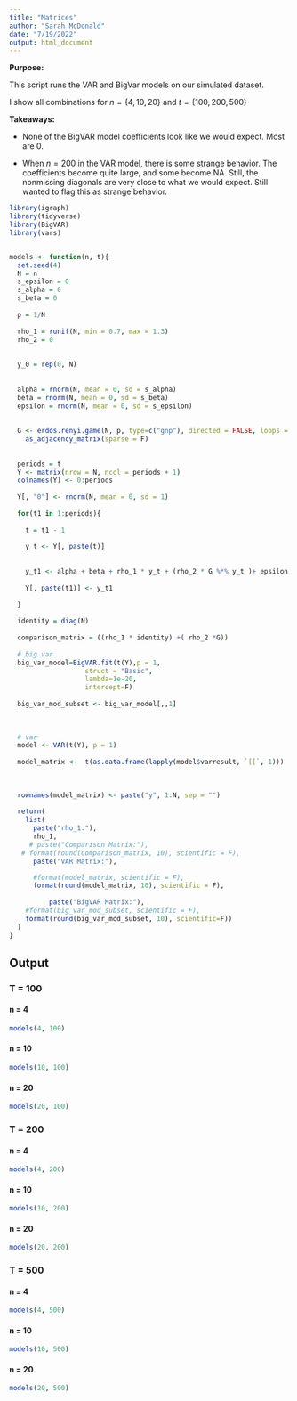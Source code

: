 ```yaml
---
title: "Matrices"
author: "Sarah McDonald"
date: "7/19/2022"
output: html_document
---
```


__Purpose:__

This script runs the VAR and BigVar models on our simulated dataset.

I show all combinations for $n = \{4, 10, 20\}$ and $t = \{100, 200, 500\}$

__Takeaways:__

- None of the BigVAR model coefficients look like we would expect. Most are 0. 

- When $n = 200$ in the VAR model, there is some strange behavior. The coefficients become quite large, and some become NA. Still, the nonmissing diagonals are very close to what we would expect. Still wanted to flag this as strange behavior.


```r
library(igraph)
library(tidyverse)
library(BigVAR)
library(vars)


models <- function(n, t){
  set.seed(4)
  N = n
  s_epsilon = 0
  s_alpha = 0
  s_beta = 0
  
  p = 1/N
  
  rho_1 = runif(N, min = 0.7, max = 1.3)
  rho_2 = 0
  
  
  y_0 = rep(0, N)
  
  
  alpha = rnorm(N, mean = 0, sd = s_alpha)
  beta = rnorm(N, mean = 0, sd = s_beta)
  epsilon = rnorm(N, mean = 0, sd = s_epsilon)
  
  
  G <- erdos.renyi.game(N, p, type=c("gnp"), directed = FALSE, loops = F) %>%
    as_adjacency_matrix(sparse = F)
  
  
  periods = t
  Y <- matrix(nrow = N, ncol = periods + 1)
  colnames(Y) <- 0:periods
  
  Y[, "0"] <- rnorm(N, mean = 0, sd = 1)
  
  for(t1 in 1:periods){
    
    t = t1 - 1
    
    y_t <- Y[, paste(t)]
    
    
    y_t1 <- alpha + beta + rho_1 * y_t + (rho_2 * G %*% y_t )+ epsilon
    
    Y[, paste(t1)] <- y_t1
    
  }
  
  identity = diag(N)
  
  comparison_matrix = ((rho_1 * identity) +( rho_2 *G))
  
  # big var
  big_var_model=BigVAR.fit(t(Y),p = 1,
                   struct = "Basic",
                   lambda=1e-20, 
                   intercept=F)
  
  big_var_mod_subset <- big_var_model[,,1]
  
  
  
  # var
  model <- VAR(t(Y), p = 1)
  
  model_matrix <-  t(as.data.frame(lapply(model$varresult, `[[`, 1)))
  
  
  
  rownames(model_matrix) <- paste("y", 1:N, sep = "")
  
  return(
    list(
      paste("rho_1:"),
      rho_1,
     # paste("Comparison Matrix:"),
   # format(round(comparison_matrix, 10), scientific = F),
      paste("VAR Matrix:"),

      #format(model_matrix, scientific = F),
      format(round(model_matrix, 10), scientific = F),
    
          paste("BigVAR Matrix:"),
    #format(big_var_mod_subset, scientific = F),
    format(round(big_var_mod_subset, 10), scientific=F))
  )
}

```



## Output {.tabset}

### T = 100 {.tabset}

#### n = 4
```r
models(4, 100)
```
#### n = 10
```r
models(10, 100)
```
#### n = 20
```r
models(20, 100)
```

### T = 200 {.tabset}

#### n = 4
```r
models(4, 200)
```
#### n = 10
```r
models(10, 200)
```
#### n = 20
```r
models(20, 200)
```

### T = 500 {.tabset}

#### n = 4
```r
models(4, 500)
```
#### n = 10
```r
models(10, 500)
```
#### n = 20
```r
models(20, 500)
```


